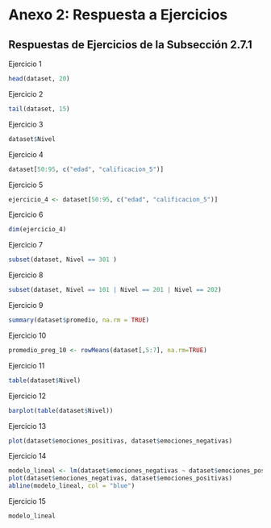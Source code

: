 # Anexo 2: Respuesta a Ejercicios {- #anexo_2}

## Respuestas de Ejercicios de la Subsección 2.7.1 {-}

Ejercicio 1

```r
head(dataset, 20)
```
Ejercicio 2

```r
tail(dataset, 15)
```
Ejercicio 3

```r
dataset$Nivel
```

Ejercicio 4

```r
dataset[50:95, c("edad", "calificacion_5")]
```

Ejercicio 5

```r
ejercicio_4 <- dataset[50:95, c("edad", "calificacion_5")]
```

Ejercicio 6

```r
dim(ejercicio_4)
```

Ejercicio 7

```r
subset(dataset, Nivel == 301 )
```

Ejercicio 8

```r
subset(dataset, Nivel == 101 | Nivel == 201 | Nivel == 202)
```

Ejercicio 9

```r
summary(dataset$promedio, na.rm = TRUE)
```

Ejercicio 10

```r
promedio_preg_10 <- rowMeans(dataset[,5:7], na.rm=TRUE)
```

Ejercicio 11

```r
table(dataset$Nivel)
```

Ejercicio 12

```r
barplot(table(dataset$Nivel))
```

Ejercicio 13

```r
plot(dataset$emociones_positivas, dataset$emociones_negativas)
```

Ejercicio 14

```r
modelo_lineal <- lm(dataset$emociones_negativas ~ dataset$emociones_positivas, data = dataset)
plot(dataset$emociones_negativas, dataset$emociones_positivas)
abline(modelo_lineal, col = "blue")
```

Ejercicio 15
```r
modelo_lineal 
```